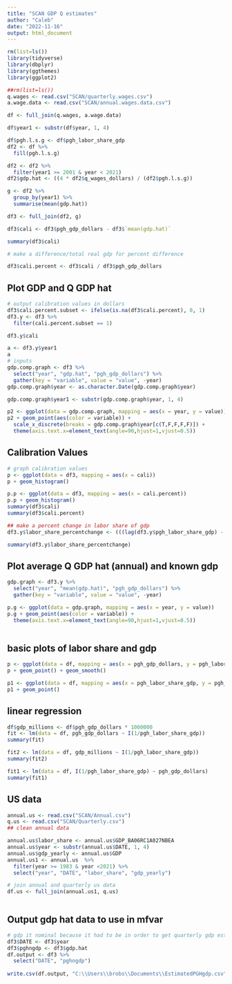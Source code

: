 ```yaml
---
title: "SCAN GDP Q estimates"
author: "Caleb"
date: "2022-11-16"
output: html_document
---
```


```r
rm(list=ls())
library(tidyverse) 
library(dbplyr) 
library(ggthemes)
library(ggplot2) 

##rm(list=ls())
q.wages <- read.csv("SCAN/quarterly.wages.csv") 
a.wage.data <- read.csv("SCAN/annual.wages.data.csv") 

df <- full_join(q.wages, a.wage.data)
```

```r
df$year1 <- substr(df$year, 1, 4)

df$pgh.l.s.g <- df$pgh_labor_share_gdp
df2 <- df %>% 
  fill(pgh.l.s.g)

df2 <- df2 %>% 
  filter(year1 >= 2001 & year < 2021) 
df2$gdp.hat <- ((4 * df2$q_wages_dollars) / (df2$pgh.l.s.g)) 

g <- df2 %>% 
  group_by(year1) %>% 
  summarise(mean(gdp.hat)) 

df3 <- full_join(df2, g)

df3$cali <- df3$pgh_gdp_dollars - df3$`mean(gdp.hat)`

summary(df3$cali)

# make a difference/total real gdp for percent difference 

df3$cali.percent <- df3$cali / df3$pgh_gdp_dollars
```
## Plot GDP and Q GDP hat 
```r
# output calibration values in dollars 
df3$cali.percent.subset <- ifelse(is.na(df3$cali.percent), 0, 1)
df3.y <- df3 %>% 
  filter(cali.percent.subset == 1)

df3.y$cali

a <- df3.y$year1
a
# inputs
gdp.comp.graph <- df3 %>% 
  select("year", "gdp.hat", "pgh_gdp_dollars") %>% 
  gather(key = "variable", value = "value", -year)
gdp.comp.graph$year <- as.character.Date(gdp.comp.graph$year)

gdp.comp.graph$year1 <- substr(gdp.comp.graph$year, 1, 4)

p2 <- ggplot(data = gdp.comp.graph, mapping = aes(x = year, y = value)) 
p2 + geom_point(aes(color = variable)) + 
  scale_x_discrete(breaks = gdp.comp.graph$year[c(T,F,F,F,F)]) + 
  theme(axis.text.x=element_text(angle=90,hjust=1,vjust=0.5))

```

## Calibration Values 
```r
# graph calibration values 
p <- ggplot(data = df3, mapping = aes(x = cali))
p + geom_histogram()

p.p <- ggplot(data = df3, mapping = aes(x = cali.percent))
p.p + geom_histogram() 
summary(df3$cali)
summary(df3$cali.percent)


```
```r


## make a percent change in labor share of gdp 
df3.y$labor_share_percentchange <- (((lag(df3.y$pgh_labor_share_gdp) - df3.y$pgh_labor_share_gdp) / lag(df3.y$pgh_labor_share_gdp))  * 100)

summary(df3.y$labor_share_percentchange)

```
## Plot average Q GDP hat (annual) and known gdp 
```r
gdp.graph <- df3.y %>%  
  select("year", "mean(gdp.hat)", "pgh_gdp_dollars") %>% 
  gather(key = "variable", value = "value", -year)

p.g <- ggplot(data = gdp.graph, mapping = aes(x = year, y = value)) 
p.g + geom_point(aes(color = variable)) + 
  theme(axis.text.x=element_text(angle=90,hjust=1,vjust=0.5))
  
```
## basic plots of labor share and gdp


```r
p <- ggplot(data = df, mapping = aes(x = pgh_gdp_dollars, y = pgh_labor_share_gdp))
p + geom_point() + geom_smooth()

p1 <- ggplot(data = df, mapping = aes(x = pgh_labor_share_gdp, y = pgh_gdp_dollars))
p1 + geom_point() 
```

## linear regression



```r
df$gdp_millions <- df$pgh_gdp_dollars * 1000000
fit <- lm(data = df, pgh_gdp_dollars ~ I(1/pgh_labor_share_gdp))
summary(fit) 

fit2 <- lm(data = df, gdp_millions ~ I(1/pgh_labor_share_gdp))
summary(fit2)

fit1 <- lm(data = df, I(1/pgh_labor_share_gdp) ~ pgh_gdp_dollars) 
summary(fit1)
```

## US data 
```r
annual.us <- read.csv("SCAN/Annual.csv") 
q.us <- read.csv("SCAN/Quarterly.csv") 
## clean annual data 

annual.us$labor_share <- annual.us$GDP_BA06RC1A027NBEA
annual.us$year <- substr(annual.us$DATE, 1, 4)
annual.us$gdp_yearly <- annual.us$GDP
annual.us1 <- annual.us  %>% 
  filter(year >= 1983 & year <2021) %>% 
  select("year", "DATE", "labor_share", "gdp_yearly") 

# join annual and quarterly us data 
df.us <- full_join(annual.us1, q.us)



```

## Output gdp hat data to use in mfvar 
```r
# gdp it nominal because it had to be in order to get quarterly gdp estimates from yearly gdp using labor share of gdp 
df3$DATE <- df3$year
df3$pghngdp <- df3$gdp.hat
df.output <- df3 %>% 
  select("DATE", "pghngdp")
 
write.csv(df.output, "C:\\Users\\brobs\\Documents\\EstimatedPGHgdp.csv")
```
